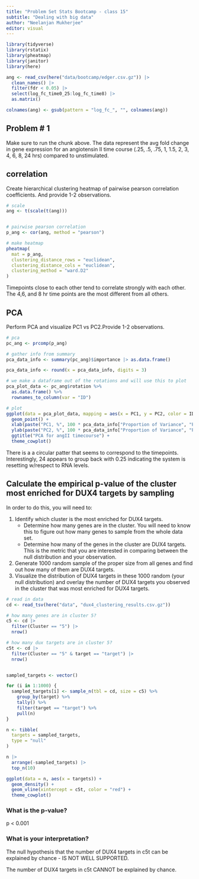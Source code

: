 ```yaml
---
title: "Problem Set Stats Bootcamp - class 15"
subtitle: "Dealing with big data"
author: "Neelanjan Mukherjee"
editor: visual
---
```


```r
library(tidyverse)
library(rstatix)
library(pheatmap)
library(janitor)
library(here)
```

```r
ang <- read_csv(here("data/bootcamp/edger.csv.gz")) |>
  clean_names() |>
  filter(fdr < 0.05) |>
  select(log_fc_time0_25:log_fc_time8) |>
  as.matrix()

colnames(ang) <- gsub(pattern = "log_fc_", "", colnames(ang))
```

## Problem \# 1

Make sure to run the chunk above. The data represent the avg fold change in gene expression for an angiotensin II time course (.25, .5, .75, 1, 1.5, 2, 3, 4, 6, 8, 24 hrs) compared to unstimulated.

## correlation

Create hierarchical clustering heatmap of pairwise pearson correlation coefficients. And provide 1-2 observations.

```r
# scale
ang <- t(scale(t(ang)))


# pairwise pearson correlation
p_ang <- cor(ang, method = "pearson")

# make heatmap
pheatmap(
  mat = p_ang,
  clustering_distance_rows = "euclidean",
  clustering_distance_cols = "euclidean",
  clustering_method = "ward.D2"
)
```

Timepoints close to each other tend to correlate strongly with each other. The 4,6, and 8 hr time points are the most different from all others.

## PCA

Perform PCA and visualize PC1 vs PC2.Provide 1-2 observations.

```r
# pca
pc_ang <- prcomp(p_ang)

# gather info from summary
pca_data_info <- summary(pc_ang)$importance |> as.data.frame()

pca_data_info <- round(x = pca_data_info, digits = 3)

# we make a dataframe out of the rotations and will use this to plot
pca_plot_data <- pc_ang$rotation %>%
  as.data.frame() %>%
  rownames_to_column(var = "ID")

# plot
ggplot(data = pca_plot_data, mapping = aes(x = PC1, y = PC2, color = ID)) +
  geom_point() +
  xlab(paste("PC1, %", 100 * pca_data_info["Proportion of Variance", "PC1"])) +
  ylab(paste("PC2, %", 100 * pca_data_info["Proportion of Variance", "PC2"])) +
  ggtitle("PCA for angII timecourse") +
  theme_cowplot()
```

There is a a circular patter that seems to correspond to the timepoints. Interestingly, 24 appears to group back with 0.25 indicating the system is resetting w/respect to RNA levels.

## Calculate the empirical p-value of the cluster most enriched for DUX4 targets by sampling {.smaller}

In order to do this, you will need to:

1.  Identify which cluster is the most enriched for DUX4 targets.
    -   Determine how many genes are in the cluster. You will need to know this to figure out how many genes to sample from the whole data set.
    -   Determine how many of the genes in the cluster are DUX4 targets. This is the metric that you are interested in comparing between the null distribution and your observation.
2.  Generate 1000 random sample of the proper size from all genes and find out how many of them are DUX4 targets.
3.  Visualize the distribution of DUX4 targets in these 1000 random (your null distribution) and overlay the number of DUX4 targets you observed in the cluster that was most enriched for DUX4 targets.

```r
# read in data
cd <- read_tsv(here("data", "dux4_clustering_results.csv.gz"))

# how many genes are in cluster 5?
c5 <- cd |>
  filter(Cluster == "5") |>
  nrow()

# how many dux targets are in cluster 5?
c5t <- cd |>
  filter(Cluster == "5" & target == "target") |>
  nrow()


sampled_targets <- vector()

for (i in 1:1000) {
  sampled_targets[i] <- sample_n(tbl = cd, size = c5) %>%
    group_by(target) %>%
    tally() %>%
    filter(target == "target") %>%
    pull(n)
}

n <- tibble(
  targets = sampled_targets,
  type = "null"
)

n |>
  arrange(-sampled_targets) |>
  top_n(10)

ggplot(data = n, aes(x = targets)) +
  geom_density() +
  geom_vline(xintercept = c5t, color = "red") +
  theme_cowplot()
```

### What is the p-value?

p \< 0.001

### What is your interpretation?

The null hypothesis that the number of DUX4 targets in c5t can be explained by chance - IS NOT WELL SUPPORTED.

The number of DUX4 targets in c5t CANNOT be explained by chance.

